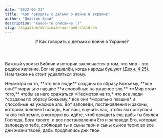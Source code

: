 ```yaml
---
date: "2022-05-23"
title: "Как говорить с детьми о войне в Украине"
author: "Джастин Эрли"
description: "Какое-то описание :)"
slug: /magazine/ukrainian-war-and-children
---
```


<Header
  src="/images/magazine/ukrainian-war-and-children/hero.jpg"
  date="2022-05-23"
  author="Джастин Эрли"
>
  # Как говорить <Highlighted color="--accent-green">с детьми</Highlighted> о войне в Украине?
</Header>

Важный урок из Библии и истории заключается в том, что мир - это редкое явление. Бог не удивлён,
когда народы бушуют [(Деян. 4:25)](#). Нам также не стоит удивляться этому.

<Quote author="Костя Куделько">
  Несмотря на то, **что все люди** созданы по образу Божьему, **все они** морально павшие **и
  способные на ужасное зло.**
</Quote>

<Thought>
  **Мир стоит того,** чтобы за него
  <HighlightedTextBlock color="--accent-yellow">сражаться</HighlightedTextBlock>
</Thought>

<ColoredTextBlock color="--accent-blue">
  *Несмотря на то,* что все люди *созданы по образу Божьему,* все они *морально павшие* и способные
  на ужасное зло.
</ColoredTextBlock>

<LowestImage src="/images/magazine/ukrainian-war-and-children/eyes.jpg" isRounded />

<HighestImage src="/images/magazine/ukrainian-war-and-children/hands.jpg" isSemicircular />

<BiblePassage link="Втор. 6:1-2">
  <BibleVerse number={1}>
    Вот заповеди, постановления и законы, которым повелел Господь, Бог ваш, научить вас, чтобы вы
    поступали таков той земле, в которую вы идёте, чтоб овладеть ею;
  </BibleVerse>

  <BibleVerse number={2}>
    дабы ты боялся Господа, Бога твоего, и все постановления Его и заповеди Его, которые заповедую тебе, соблюдал ты и сыны твои и сыны сынов твоих во все дни жизни твоей, дабы продлились дни твои.
  </BibleVerse>
</BiblePassage>

